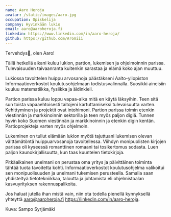 ```yaml
---
name: Aaro Heroja
avatar: /static/images/aaro.jpg
occupation: Opiskelija
company: Hyvinkään lukio
email: aaro@aaroheroja.fi
linkedin: https://www.linkedin.com/in/aaro-heroja/
github: https://github.com/Aromiii
---
```


Tervehdys👋, olen Aaro!

Tällä hetkellä aikani kuluu lukion, partion, lukemisen ja ohjelmoinnin parissa. Tulevaisuuden taivaanranta kuitenkin sarastaa ja elämä koko ajan muuttuu.

Lukiossa tavoittelen huippu arvosanoja päästäkseni Aalto-yliopiston Informaatioverkostot koulutusohjelmaan todistusvalinnalla. Suosikki aineisiin kuuluu matematiikka, fysiikka ja äidinkieli.

Partion parissa kuluu loppu vapaa-aika mitä en käytä läksyihin. Teen sitä sun toista vapaaehtoisesti taitojeni kartuttamiseksi tulevaisuutta varten. Kehittyminen ja projektit ovat intohimoni. Partion parissa toimin etenkin viestinnän ja markkinoinnin sektorilla ja teen myös paljon digiä. Tunnen hyvin koko Suomen viestinnän ja markkinoinnin ja etenkin digin kentän. Partioprojekteja varten myös ohjelmoin.

Lukeminen on tullut elämään lukion myötä tajuttuani lukemisen olevan välttämätöntä huippuarvosanoja tavoitellessa. Viihdyn monipuolisten kirjojen parissa oli kyseessä romanttinen romaani tai tosikertomus sodasta. Luen paljon kaunokirjallisuutta, kun taas kuuntelen tietokirjoja.

Pitkäaikainen unelmani on perustaa oma yritys ja päivittäinen toiminta tähtää tuota tavoitetta kohti. Informaatioverkostot koulutusohjelma valikoitui sen monipuolisuuden ja unelmani tukemisen perusteella. Samalla saan yhdisteltyä tietotekniikkaa, taloutta ja johtamista eli ohjelmistoalan kasvuyrityksen rakennuspalikoita.

Jos haluat jutella ihan mistä vain, niin ota todella pienellä kynnyksellä yhteyttä aaro@aaroheroja.fi https://linkedin.com/in/aaro-heroja.

Kuva: Sampo Syrjämäki
